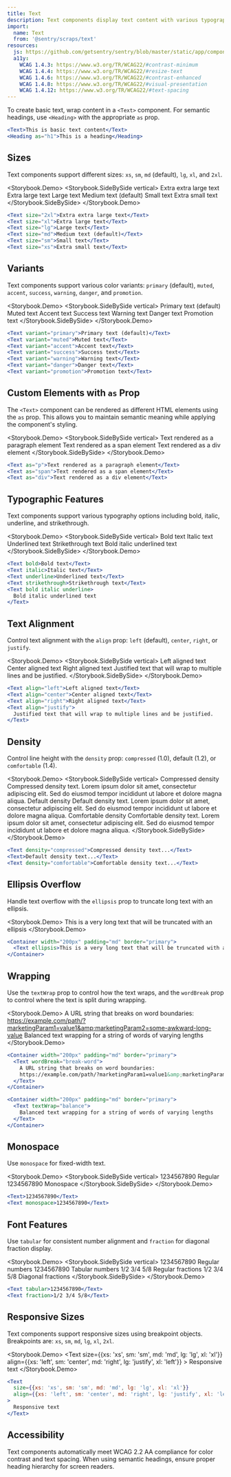 ```yaml
---
title: Text
description: Text components display text content with various typography options and styling controls.
import:
  name: Text
  from: '@sentry/scraps/text'
resources:
  js: https://github.com/getsentry/sentry/blob/master/static/app/components/core/text/text.tsx
  a11y:
    WCAG 1.4.3: https://www.w3.org/TR/WCAG22/#contrast-minimum
    WCAG 1.4.4: https://www.w3.org/TR/WCAG22/#resize-text
    WCAG 1.4.6: https://www.w3.org/TR/WCAG22/#contrast-enhanced
    WCAG 1.4.8: https://www.w3.org/TR/WCAG22/#visual-presentation
    WCAG 1.4.12: https://www.w3.org/TR/WCAG22/#text-spacing
---
```





To create basic text, wrap content in a `<Text>` component. For semantic headings, use `<Heading>` with the appropriate `as` prop.

```jsx
<Text>This is basic text content</Text>
<Heading as="h1">This is a heading</Heading>
```

## Sizes

Text components support different sizes: `xs`, `sm`, `md` (default), `lg`, `xl`, and `2xl`.

<Storybook.Demo>
  <Storybook.SideBySide vertical>
    <Text size="2xl">Extra extra large text</Text>
    <Text size="xl">Extra large text</Text>
    <Text size="lg">Large text</Text>
    <Text size="md">Medium text (default)</Text>
    <Text size="sm">Small text</Text>
    <Text size="xs">Extra small text</Text>
  </Storybook.SideBySide>
</Storybook.Demo>
```jsx
<Text size="2xl">Extra extra large text</Text>
<Text size="xl">Extra large text</Text>
<Text size="lg">Large text</Text>
<Text size="md">Medium text (default)</Text>
<Text size="sm">Small text</Text>
<Text size="xs">Extra small text</Text>
```

## Variants

Text components support various color variants: `primary` (default), `muted`, `accent`, `success`, `warning`, `danger`, and `promotion`.

<Storybook.Demo>
  <Storybook.SideBySide vertical>
    <Text variant="primary">Primary text (default)</Text>
    <Text variant="muted">Muted text</Text>
    <Text variant="accent">Accent text</Text>
    <Text variant="success">Success text</Text>
    <Text variant="warning">Warning text</Text>
    <Text variant="danger">Danger text</Text>
    <Text variant="promotion">Promotion text</Text>
  </Storybook.SideBySide>
</Storybook.Demo>
```jsx
<Text variant="primary">Primary text (default)</Text>
<Text variant="muted">Muted text</Text>
<Text variant="accent">Accent text</Text>
<Text variant="success">Success text</Text>
<Text variant="warning">Warning text</Text>
<Text variant="danger">Danger text</Text>
<Text variant="promotion">Promotion text</Text>
```

## Custom Elements with `as` Prop

The `<Text>` component can be rendered as different HTML elements using the `as` prop. This allows you to maintain semantic meaning while applying the component's styling.

<Storybook.Demo>
  <Storybook.SideBySide vertical>
    <Text as="p">Text rendered as a paragraph element</Text>
    <Text as="span">Text rendered as a span element</Text>
    <Text as="div">Text rendered as a div element</Text>
  </Storybook.SideBySide>
</Storybook.Demo>
```jsx
<Text as="p">Text rendered as a paragraph element</Text>
<Text as="span">Text rendered as a span element</Text>
<Text as="div">Text rendered as a div element</Text>
```

## Typographic Features

Text components support various typography options including bold, italic, underline, and strikethrough.

<Storybook.Demo>
  <Storybook.SideBySide vertical>
    <Text bold>Bold text</Text>
    <Text italic>Italic text</Text>
    <Text underline>Underlined text</Text>
    <Text strikethrough>Strikethrough text</Text>
    <Text bold italic underline>
      Bold italic underlined text
    </Text>
  </Storybook.SideBySide>
</Storybook.Demo>
```jsx
<Text bold>Bold text</Text>
<Text italic>Italic text</Text>
<Text underline>Underlined text</Text>
<Text strikethrough>Strikethrough text</Text>
<Text bold italic underline>
  Bold italic underlined text
</Text>
```

## Text Alignment

Control text alignment with the `align` prop: `left` (default), `center`, `right`, or `justify`.

<Storybook.Demo>
  <Storybook.SideBySide vertical>
    <Stack gap="md">
      <Container width="200px" padding="md" border="primary">
        <Text align="left">Left aligned text</Text>
      </Container>
      <Container width="200px" padding="md" border="primary">
        <Text align="center">Center aligned text</Text>
      </Container>
      <Container width="200px" padding="md" border="primary">
        <Text align="right">Right aligned text</Text>
      </Container>
      <Container width="200px" padding="md" border="primary">
        <Text align="justify">
          Justified text that will wrap to multiple lines and be justified.
        </Text>
      </Container>
    </Stack>
  </Storybook.SideBySide>
</Storybook.Demo>
```jsx
<Text align="left">Left aligned text</Text>
<Text align="center">Center aligned text</Text>
<Text align="right">Right aligned text</Text>
<Text align="justify">
  Justified text that will wrap to multiple lines and be justified.
</Text>
```

## Density

Control line height with the `density` prop: `compressed` (1.0), default (1.2), or `comfortable` (1.4).

<Storybook.Demo>
  <Storybook.SideBySide vertical>
    <Stack gap="md">
      <Container>
        <Heading as="h4">Compressed density</Heading>
        <Text as="p" density="compressed">
          Compressed density text. Lorem ipsum dolor sit amet, consectetur adipiscing
          elit. Sed do eiusmod tempor incididunt ut labore et dolore magna aliqua.
        </Text>
      </Container>
      <Container>
        <Heading as="h4">Default density</Heading>
        <Text as="p">
          Default density text. Lorem ipsum dolor sit amet, consectetur adipiscing elit.
          Sed do eiusmod tempor incididunt ut labore et dolore magna aliqua.
        </Text>
      </Container>
      <Container>
        <Heading as="h4">Comfortable density</Heading>
        <Text as="p" density="comfortable">
          Comfortable density text. Lorem ipsum dolor sit amet, consectetur adipiscing
          elit. Sed do eiusmod tempor incididunt ut labore et dolore magna aliqua.
        </Text>
      </Container>
    </Stack>
  </Storybook.SideBySide>
</Storybook.Demo>
```jsx
<Text density="compressed">Compressed density text...</Text>
<Text>Default density text...</Text>
<Text density="comfortable">Comfortable density text...</Text>
```

## Ellipsis Overflow

Handle text overflow with the `ellipsis` prop to truncate long text with an ellipsis.

<Storybook.Demo>
  <Container width="200px" padding="md" border="primary">
    <Text ellipsis>This is a very long text that will be truncated with an ellipsis</Text>
  </Container>
</Storybook.Demo>
```jsx
<Container width="200px" padding="md" border="primary">
  <Text ellipsis>This is a very long text that will be truncated with an ellipsis</Text>
</Container>
```

## Wrapping

Use the `textWrap` prop to control how the text wraps, and the `wordBreak` prop to control where the text is split during wrapping.

<Storybook.Demo>
  <Stack gap="md">
    <Container width="200px" padding="md" border="primary">
      <Text wordBreak="break-word">
        A URL string that breaks on word boundaries:
        https://example.com/path/?marketingParam1=value1&amp;marketingParam2=some-awkward-long-value
      </Text>
    </Container>
    <Container width="200px" padding="md" border="primary">
      <Text textWrap="balance">
        Balanced text wrapping for a string of words of varying lengths
      </Text>
    </Container>
  </Stack>
</Storybook.Demo>
```jsx
<Container width="200px" padding="md" border="primary">
  <Text wordBreak="break-word">
    A URL string that breaks on word boundaries:
    https://example.com/path/?marketingParam1=value1&amp;marketingParam2=some-awkward-long-value
  </Text>
</Container>

<Container width="200px" padding="md" border="primary">
  <Text textWrap="balance">
    Balanced text wrapping for a string of words of varying lengths
  </Text>
</Container>
```

## Monospace

Use `monospace` for fixed-width text.

<Storybook.Demo>
  <Storybook.SideBySide vertical>
    <Flex align="center" gap="xl" marginBottom="2xl">
      <Text>1234567890</Text>
      <Text size="sm" variant="muted">
        Regular
      </Text>
    </Flex>
    <Flex align="center" gap="xl">
      <Text monospace>1234567890</Text>
      <Text size="sm" variant="muted">
        Monospace
      </Text>
    </Flex>
  </Storybook.SideBySide>
</Storybook.Demo>
```jsx
<Text>1234567890</Text>
<Text monospace>1234567890</Text>
```

## Font Features

Use `tabular` for consistent number alignment and `fraction` for diagonal fraction display.

<Storybook.Demo>
  <Storybook.SideBySide vertical>
    <Flex align="center" gap="xl" marginBottom="2xl">
      <Text>1234567890</Text>
      <Text size="sm" variant="muted">
        Regular numbers
      </Text>
    </Flex>
    <Flex align="center" gap="xl" marginBottom="2xl">
      <Text tabular>1234567890</Text>
      <Text size="sm" variant="muted">
        Tabular numbers
      </Text>
    </Flex>
    <Flex align="center" gap="xl" marginBottom="2xl">
      <Text>1/2 3/4 5/8</Text>
      <Text size="sm" variant="muted">
        Regular fractions
      </Text>
    </Flex>
    <Flex align="center" gap="xl">
      <Text fraction>1/2 3/4 5/8</Text>
      <Text size="sm" variant="muted">
        Diagonal fractions
      </Text>
    </Flex>
  </Storybook.SideBySide>
</Storybook.Demo>
```jsx
<Text tabular>1234567890</Text>
<Text fraction>1/2 3/4 5/8</Text>
```

## Responsive Sizes

Text components support responsive sizes using breakpoint objects. Breakpoints are: `xs`, `sm`, `md`, `lg`, `xl`, `2xl`.

<Storybook.Demo>
  <Container width="200px" border="primary">
    <Text
      size={{xs: 'xs', sm: 'sm', md: 'md', lg: 'lg', xl: 'xl'}}
      align={{xs: 'left', sm: 'center', md: 'right', lg: 'justify', xl: 'left'}}
    >
      Responsive text
    </Text>
  </Container>
</Storybook.Demo>
```jsx
<Text
  size={{xs: 'xs', sm: 'sm', md: 'md', lg: 'lg', xl: 'xl'}}
  align={{xs: 'left', sm: 'center', md: 'right', lg: 'justify', xl: 'left'}}
>
  Responsive text
</Text>
```

## Accessibility

Text components automatically meet WCAG 2.2 AA compliance for color contrast and text spacing. When using semantic headings, ensure proper heading hierarchy for screen readers.
